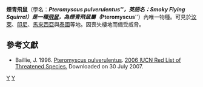 {{Speciesbox
| taxon = Pteromyscus pulverulentus
| image = SciuropterusPulverulentusWolf.jpg
| status = LR/nt
| status_system = iucn2.3
| binomial_authority = ([[Albert_C._L._G._Günther|Günther]], 1873)
| synonyms = }}

'''煙青飛鼠'''（學名：'''''Pteromyscus pulverulentus'''''，英語名：'''Smoky Flying Squirrel'''）是一種[[飛鼠|飛鼠]]，為'''煙青飛鼠屬'''（'''''Pteromyscus'''''）內唯一物種。可見於[[汶萊|汶萊]]、[[印尼|印尼]]、[[馬來西亞|馬來西亞]]與[[泰國|泰國]]等地。因喪失棲地而備受威脅。

==參考文獻==
* Baillie, J. 1996.  [http://www.iucnredlist.org/search/details.php/18703/all Pteromyscus pulverulentus].   [http://www.iucnredlist.org 2006 IUCN Red List of Threatened Species. ] {{WebCite|url=https://www.webcitation.org/6137CKTqL?url=http://www.iucnredlist.org/ |date=20110819073403 |dateformat=iso }}  Downloaded on 30 July 2007.
{{Taxonbar|from=Q1768659}}

[[Category:煙青飛鼠屬|Y]]
[[Category:1873年描述的动物|Y]]